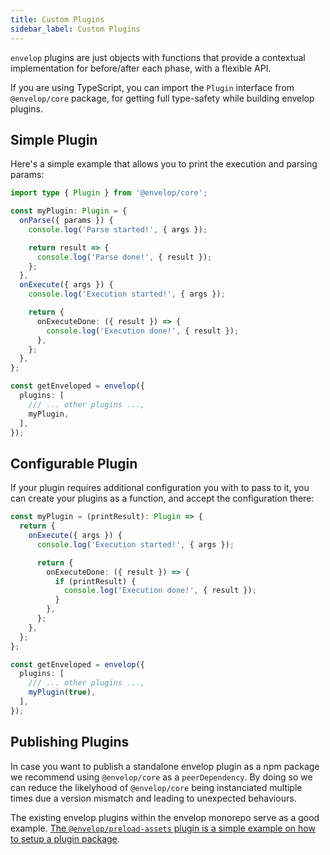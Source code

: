 ```yaml
---
title: Custom Plugins
sidebar_label: Custom Plugins
---
```


`envelop` plugins are just objects with functions that provide a contextual implementation for before/after each phase, with a flexible API.

If you are using TypeScript, you can import the `Plugin` interface from `@envelop/core` package, for getting full type-safety while building envelop plugins.

## Simple Plugin

Here's a simple example that allows you to print the execution and parsing params:

```ts
import type { Plugin } from '@envelop/core';

const myPlugin: Plugin = {
  onParse({ params }) {
    console.log('Parse started!', { args });

    return result => {
      console.log('Parse done!', { result });
    };
  },
  onExecute({ args }) {
    console.log('Execution started!', { args });

    return {
      onExecuteDone: ({ result }) => {
        console.log('Execution done!', { result });
      },
    };
  },
};

const getEnveloped = envelop({
  plugins: [
    /// ... other plugins ...,
    myPlugin,
  ],
});
```

## Configurable Plugin

If your plugin requires additional configuration you with to pass to it, you can create your plugins as a function, and accept the configuration there:

```ts
const myPlugin = (printResult): Plugin => {
  return {
    onExecute({ args }) {
      console.log('Execution started!', { args });

      return {
        onExecuteDone: ({ result }) => {
          if (printResult) {
            console.log('Execution done!', { result });
          }
        },
      };
    },
  };
};

const getEnveloped = envelop({
  plugins: [
    /// ... other plugins ...,
    myPlugin(true),
  ],
});
```

## Publishing Plugins

In case you want to publish a standalone envelop plugin as a npm package we recommend using `@envelop/core` as a `peerDependency`. By doing so we can reduce the likelyhood of `@envelop/core` being instanciated multiple times due a version mismatch and leading to unexpected behaviours.

The existing envelop plugins within the envelop monorepo serve as a good example. [The `@envelop/preload-assets` plugin is a simple example on how to setup a plugin package](https://github.com/dotansimha/envelop/tree/main/packages/plugins/preload-assets).
